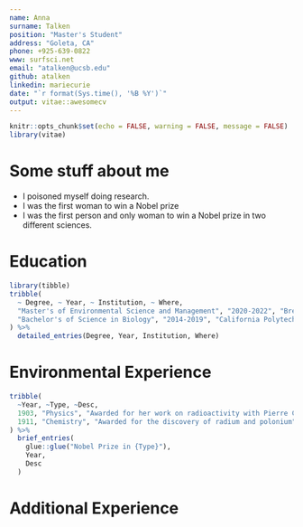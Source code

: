 ```yaml
---
name: Anna
surname: Talken
position: "Master's Student"
address: "Goleta, CA"
phone: +925-639-0822
www: surfsci.net
email: "atalken@ucsb.edu"
github: atalken
linkedin: mariecurie
date: "`r format(Sys.time(), '%B %Y')`"
output: vitae::awesomecv
---
```


```r
knitr::opts_chunk$set(echo = FALSE, warning = FALSE, message = FALSE)
library(vitae)
```

# Some stuff about me

 * I poisoned myself doing research.
 * I was the first woman to win a Nobel prize
 * I was the first person and only woman to win a Nobel prize in two different sciences.

# Education

```r
library(tibble)
tribble(
  ~ Degree, ~ Year, ~ Institution, ~ Where,
  "Master's of Environmental Science and Management", "2020-2022", "Bren Schol, UC Santa Barbara", "Santa Barbara, California",
  "Bachelor's of Science in Biology", "2014-2019", "California Polytechnic State University", "San Luis Obispo, CA"
) %>% 
  detailed_entries(Degree, Year, Institution, Where)
```

# Environmental Experience

```r
tribble(
  ~Year, ~Type, ~Desc,
  1903, "Physics", "Awarded for her work on radioactivity with Pierre Curie and Henri Becquerel",
  1911, "Chemistry", "Awarded for the discovery of radium and polonium"
) %>% 
  brief_entries(
    glue::glue("Nobel Prize in {Type}"),
    Year, 
    Desc
  )
```

# Additional Experience

